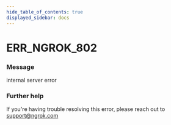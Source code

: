 ```yaml
---
hide_table_of_contents: true
displayed_sidebar: docs
---
```



# ERR_NGROK_802

### Message
internal server error

<ErrorDetails error='err_ngrok_802' />


### Further help
If you're having trouble resolving this error, please reach out to [support@ngrok.com](mailto:support@ngrok.com?subject=Help%20with%20ERR_NGROK_802)

